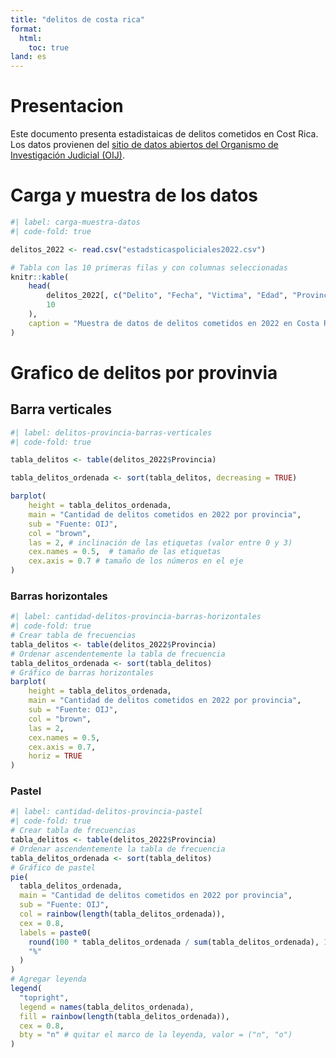 ---
title: "delitos de costa rica"
format:
  html:
    toc: true
land: es
---

# Presentacion
Este documento presenta estadistaicas de delitos cometidos en Cost Rica. Los datos provienen del [sitio de datos abiertos del Organismo de Investigación Judicial (OIJ)](https://sitiooij.poder-judicial.go.cr/index.php/ayuda/servicios-policiales/servicios-a-organizaciones/indice-de-transparencia-del-sector-publico-costarricense/datos-abiertos).

# Carga y muestra de los datos
```{r}
#| label: carga-muestra-datos
#| code-fold: true

delitos_2022 <- read.csv("estadsticaspoliciales2022.csv")

# Tabla con las 10 primeras filas y con columnas seleccionadas
knitr::kable(
	head(
		delitos_2022[, c("Delito", "Fecha", "Victima", "Edad", "Provincia")], 
		10
	),
	caption = "Muestra de datos de delitos cometidos en 2022 en Costa Rica"
)
```

# Grafico de delitos por provinvia

## Barra verticales
```{r}
#| label: delitos-provincia-barras-verticales
#| code-fold: true

tabla_delitos <- table(delitos_2022$Provincia)

tabla_delitos_ordenada <- sort(tabla_delitos, decreasing = TRUE)

barplot(
	height = tabla_delitos_ordenada,
	main = "Cantidad de delitos cometidos en 2022 por provincia", 
	sub = "Fuente: OIJ",
	col = "brown",
	las = 2, # inclinación de las etiquetas (valor entre 0 y 3)
	cex.names = 0.5,  # tamaño de las etiquetas
	cex.axis = 0.7 # tamaño de los números en el eje 
)
```

### Barras horizontales
```{r}
#| label: cantidad-delitos-provincia-barras-horizontales
#| code-fold: true
# Crear tabla de frecuencias
tabla_delitos <- table(delitos_2022$Provincia)
# Ordenar ascendentemente la tabla de frecuencia
tabla_delitos_ordenada <- sort(tabla_delitos)
# Gráfico de barras horizontales
barplot(
	height = tabla_delitos_ordenada,
	main = "Cantidad de delitos cometidos en 2022 por provincia", 
	sub = "Fuente: OIJ",
	col = "brown",
	las = 2,
	cex.names = 0.5,
	cex.axis = 0.7,
	horiz = TRUE
)
```

### Pastel
```{r}
#| label: cantidad-delitos-provincia-pastel
#| code-fold: true
# Crear tabla de frecuencias
tabla_delitos <- table(delitos_2022$Provincia)
# Ordenar ascendentemente la tabla de frecuencia
tabla_delitos_ordenada <- sort(tabla_delitos)
# Gráfico de pastel
pie(
  tabla_delitos_ordenada,
  main = "Cantidad de delitos cometidos en 2022 por provincia",
  sub = "Fuente: OIJ",
  col = rainbow(length(tabla_delitos_ordenada)),
  cex = 0.8,
  labels = paste0(
  	round(100 * tabla_delitos_ordenada / sum(tabla_delitos_ordenada), 1), 
  	"%"
  )
)
# Agregar leyenda
legend(
  "topright",
  legend = names(tabla_delitos_ordenada),
  fill = rainbow(length(tabla_delitos_ordenada)),
  cex = 0.8,
  bty = "n" # quitar el marco de la leyenda, valor = ("n", "o")
)
```













